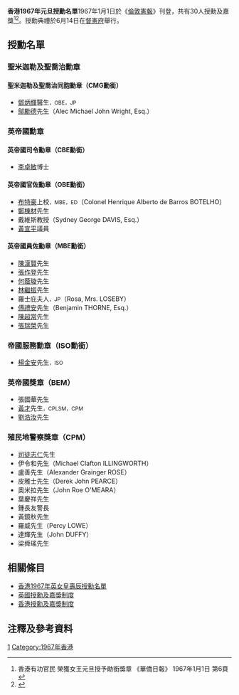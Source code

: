 '''香港1967年元旦授勳名單'''1967年1月1日於《[[倫敦憲報|倫敦憲報]]》刊登，共有30人授勳及嘉獎<ref>香港有功官民 榮獲女王元旦授予勛銜獎章 《華僑日報》 1967年1月1日 第6頁</ref><ref>{{Cite web |url=https://www.thegazette.co.uk/London/issue/44210/supplement/1 |title=《倫敦憲報》 1966年12月30日 第44210期 |accessdate=2014年8月4日 |archive-date=2014年8月14日 |archive-url=https://web.archive.org/web/20140814032610/https://www.thegazette.co.uk/London/issue/44210/supplement/1 |dead-url=no }}</ref>。授勳典禮於6月14日在[[香港禮賓府|督憲府]]舉行。

==授勳名單==
===聖米迦勒及聖喬治勳章===
====聖米迦勒及聖喬治同胞勳章（CMG勳銜）====
*[[鄧炳輝|鄧炳輝]]醫生<span style="font-size:smaller;">，OBE，JP</span>
*[[鄔勵德|鄔勵德]]先生（Alec Michael John Wright, Esq.）

===英帝國勳章===
====英帝國司令勳章（CBE勳銜）====
*[[李卓敏|李卓敏]]博士

====英帝國官佐勳章（OBE勳銜）====
*[[布特豪|布特豪]]上校<span style="font-size:smaller;">，MBE，ED</span>（Colonel Henrique Alberto de Barros BOTELHO）
*[[鄭棟材|鄭棟材]]先生
*戴維斯教授（Sydney George DAVIS, Esq.）
*[[黃宣平|黃宣平]]議員

====英帝國員佐勳章（MBE勳銜）====
*[[陳漢賢|陳漢賢]]先生
*[[張作登|張作登]]先生
*[[何蔭璇|何蔭璇]]先生
*[[林繼振|林繼振]]先生
*羅士庇夫人<span style="font-size:smaller;">，JP</span>（Rosa, Mrs. LOSEBY）
*[[傅禮安|傅禮安]]先生（Benjamin THORNE, Esq.）
*[[陳超常|陳超常]]先生
*[[張瑞榮|張瑞榮]]先生

===帝國服務勳章（ISO勳銜）===
*[[楊金安|楊金安]]先生<span style="font-size:smaller;">，ISO</span>

===英帝國獎章（BEM）===
*張國華先生
*[[黃才|黃才]]先生<span style="font-size:smaller;">，CPLSM，CPM</span>
*[[劉浩汝|劉浩汝]]先生

===殖民地警察獎章（CPM）===
*[[司徒志仁|司徒志仁]]先生
*伊令和先生（Michael Clafton ILLINGWORTH）
*盧善先生（Alexander Grainger ROSE）
*皮雅士先生（Derek John PEARCE）
*奧米拉先生（John Roe O'MEARA）
*葉慶祥先生
*鍾長友警長
*黃鏡秋先生
*羅威先生（Percy LOWE）
*達輝先生（John DUFFY）
*梁舜瑤先生

== 相關條目 ==
* [[香港1967年英女皇壽辰授勳名單|香港1967年英女皇壽辰授勳名單]]
* [[英國授勳及嘉獎制度|英國授勳及嘉獎制度]]
* [[香港授勳及嘉獎制度|香港授勳及嘉獎制度]]

==注釋及參考資料==
{{reflist}}

[[Category:香港授勳及嘉獎名單|1]]
[[Category:1967年香港|Category:1967年香港]]